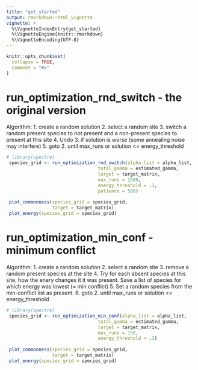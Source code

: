 ```yaml
---
title: "get_started"
output: rmarkdown::html_vignette
vignette: >
  %\VignetteIndexEntry{get_started}
  %\VignetteEngine{knitr::rmarkdown}
  %\VignetteEncoding{UTF-8}
---
```


```r
knitr::opts_chunk$set(
  collapse = TRUE,
  comment = "#>"
)
```

# run_optimization_rnd_switch - the original version

Algorithm:
1. create a random solution
2. select a random site
3. switch a random present species to not present and a non-present species to present at this site
4. Undo 3. if solution is worse (some annealing noise may interfere)
5. goto 2. until max_runs or solution <= energy_threshold

```r
# library(spectre)
 species_grid <- run_optimization_rnd_switch(alpha_list = alpha_list,
                                  total_gamma = estimated_gamma,
                                  target = target_matrix,
                                  max_runs = 1500,
                                  energy_threshold = .1,
                                  patience = 500)
 
 plot_commonness(species_grid = species_grid, 
                 target = target_matrix)
 plot_energy(species_grid = species_grid)
```

# run_optimization_min_conf - minimum conflict

Algorithm:
1. create a random solution
2. select a random site
3. remove a random present species at the site
4. Try for each absent species at this site, how the enery changes it it was present. Save a list of species for which energy was lowest (= min conflict)
5. Set a random species from the min-conflict list as present.
6. goto 2. until max_runs or solution <= energy_threshold 

```r
# library(spectre)
 species_grid <- run_optimization_min_conf(alpha_list = alpha_list,
                                  total_gamma = estimated_gamma,
                                  target = target_matrix,
                                  max_runs = 150,
                                  energy_threshold = .1)
 
 plot_commonness(species_grid = species_grid, 
                 target = target_matrix)
 plot_energy(species_grid = species_grid)
```



